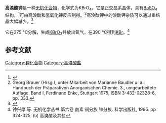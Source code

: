 {{Chembox
| ImageFile = KBrO4.png
| ImageSize = 
| ImageAlt = 
| IUPACName = Potassium perbromate
| OtherNames = 
| Section1 = {{Chembox Identifiers
| CASNo = 22207-96-1
| CASNo_Ref = {{cascite|correct|CAS}}
| PubChem = 139143357
| SMILES = [K+].[O-]Br(=O)(=O)=O
  }}
| Section2 = {{Chembox Properties
| Formula = KBrO<sub>4</sub>
| MolarMass = 181.86
| Appearance = 
| Density = 3.08 g/cm<sup>3</sup>
| MeltingPt = 
| BoilingPt = 
| Solubility = 
  }}
| Section3 = {{Chembox Hazards
| MainHazards = 
| FlashPt = 
| AutoignitionPt = 
  }}
}}
'''高溴酸钾'''是一种[[无机化合物|无机化合物]]，化学式为KBrO<sub>4</sub>，它是正交晶系晶体，具有[[硫酸钡|BaSO<sub>4</sub>]]结构，<ref>{{cite book|location=Hoboken, NJ, USA|isbn=9780470132449|publisher=John Wiley & Sons, Inc.|date=2007-01-05|pages=1–9|url=http://doi.wiley.com/10.1002/9780470132449.ch1|title=Perbromic Acid and Potassium Perbromate|accessdate=2021-01-25|editor=F. A. Cotton|author=Evan H. Appelman, John R. Brand|doi=10.1002/9780470132449.ch1}}</ref>可由[[高溴酸|高溴酸]]和[[氢氧化钾|氢氧化钾]]反应制得。<ref>Georg Brauer (Hrsg.), unter Mitarbeit von Marianne Baudler u. a.: Handbuch der Präparativen Anorganischen Chemie. 3., umgearbeitete Auflage. Band I, Ferdinand Enke, Stuttgart 1975, ISBN 3-432-02328-6, pp. 333.</ref>高溴酸钾中的溴酸钾杂质可以通过重结晶大幅减少。<ref>{{cite journal|journal=Inorganic Chemistry|volume=8|issue=2|language=en|issn=0020-1669|date=1969-02|pages=223–227|doi=10.1021/ic50072a008|url=https://pubs.acs.org/doi/abs/10.1021/ic50072a008|title=Perbromic acid and perbromates: synthesis and some properties|accessdate=2021-01-25|author=Evan H. Appelman|archive-date=2022-02-02|archive-url=https://web.archive.org/web/20220202071043/https://pubs.acs.org/doi/abs/10.1021/ic50072a008|dead-url=no}}</ref>

它在275 °C分解，生成[[溴酸钾|KBrO<sub>3</sub>]]并放出氧气，在390 °C得到[[溴化钾|KBr]]。<ref>钟兴厚 等. 无机化学丛书 第六卷 卤素 铜分族 锌分族. 科学出版社, 1995. pp 324-325. (b) 高溴酸及其盐</ref>
==参考文献==
{{reflist}}

{{钾化合物}}

[[Category:钾化合物|Category:钾化合物]]
[[Category:高溴酸盐|Category:高溴酸盐]]